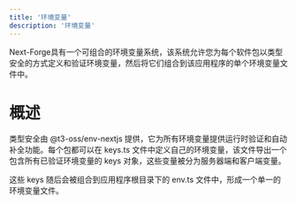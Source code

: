 ```yaml
---
title: '环境变量'
description: '环境变量'
---
```


Next-Forge具有一个可组合的环境变量系统，该系统允许您为每个软件包以类型安全的方式定义和验证环境变量，然后将它们组合到该应用程序的单个环境变量文件中。

# 概述

类型安全由 @t3-oss/env-nextjs 提供，它为所有环境变量提供运行时验证和自动补全功能。每个包都可以在 keys.ts 文件中定义自己的环境变量，该文件导出一个包含所有已验证环境变量的 keys 对象，这些变量被分为服务器端和客户端变量。

这些 keys 随后会被组合到应用程序根目录下的 env.ts 文件中，形成一个单一的环境变量文件。

